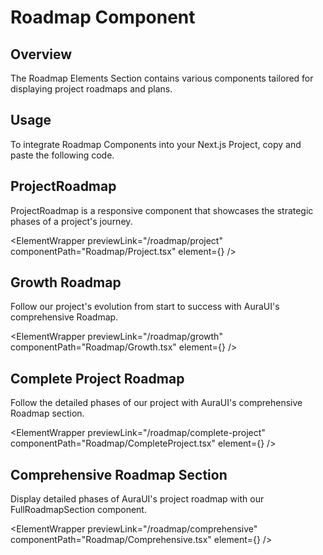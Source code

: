 
# Roadmap Component

## Overview

The Roadmap Elements Section contains various components tailored for displaying project roadmaps and plans.

## Usage

To integrate Roadmap Components into your Next.js Project, copy and paste the following code.

## ProjectRoadmap

ProjectRoadmap is a responsive component that showcases the strategic phases of a project's journey.

<ElementWrapper
  previewLink="/roadmap/project"
  componentPath="Roadmap/Project.tsx"
  element={<Project />}
/>

## Growth Roadmap

Follow our project's evolution from start to success with AuraUI's comprehensive Roadmap.

<ElementWrapper
  previewLink="/roadmap/growth"
  componentPath="Roadmap/Growth.tsx"
  element={<GrowthSection />}
/>

## Complete Project Roadmap

Follow the detailed phases of our project with AuraUI's comprehensive Roadmap section.

<ElementWrapper
  previewLink="/roadmap/complete-project"
  componentPath="Roadmap/CompleteProject.tsx"
  element={<CompleteProject />}
/>

## Comprehensive Roadmap Section

Display detailed phases of AuraUI's project roadmap with our FullRoadmapSection component.

<ElementWrapper
  previewLink="/roadmap/comprehensive"
  componentPath="Roadmap/Comprehensive.tsx"
  element={<Comprehensive />}
/>
